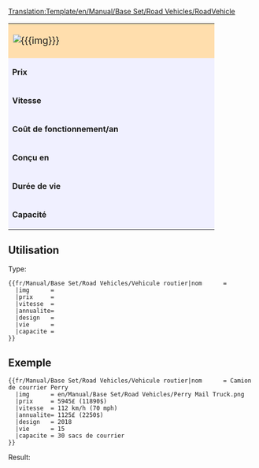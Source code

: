 <noinclude>[[Translation:Template/en/Manual/Base Set/Road Vehicles/RoadVehicle]]</noinclude><noinclude></noinclude>
{| border="2" cellpadding="2" cellspacing="0" style="border: 1px #aaaaaa solid; border-collapse: collapse; margin-bottom:5px"
|-
| colspan="2" style="width: 400px; background: #ffdead; font-size: 120%;" | [[File:{{{img}}}]] '''{{{nom}}}''' 
|-
| style="background: #f0f0ff;" | '''Prix''' 
| style="background: #ffffff; width: 250px;" |{{{prix}}} 
|-
| style="background: #f0f0ff;" | '''Vitesse''' 
| style="background: #ffffff;" | {{{vitesse}}}
|-
| style="background: #f0f0ff;" | '''Coût de fonctionnement/an''' 
| style="background: #ffffff;" | {{{annualite}}}
|-
| style="background: #f0f0ff;" | '''Conçu en''' 
| style="background: #ffffff;" | {{{design}}}
|-
| style="background: #f0f0ff;" | '''Durée de vie''' 
| style="background: #ffffff;" | {{{vie}}} années
|-
| style="background: #f0f0ff;" | '''Capacité''' 
| style="background: #ffffff;" | {{{capacite}}}
|}<noinclude>


==Utilisation==
Type:
<pre>
{{fr/Manual/Base Set/Road Vehicles/Vehicule routier|nom      = 
  |img      = 
  |prix     =  
  |vitesse  = 
  |annualite= 
  |design   = 
  |vie      = 
  |capacite = 
}}
</pre>
==Exemple==
<pre>
{{fr/Manual/Base Set/Road Vehicles/Vehicule routier|nom      = Camion de courrier Perry
  |img      = en/Manual/Base Set/Road Vehicles/Perry Mail Truck.png
  |prix     = 5945£ (11890$) 
  |vitesse  = 112 km/h (70 mph)
  |annualite= 1125£ (2250$)
  |design   = 2018
  |vie      = 15
  |capacite = 30 sacs de courrier
}}
</pre>
Result:
{{fr/Manual/Base Set/Road Vehicles/Vehicule routier|nom      = Camion de courrier Perry
  |img      = en/Manual/Base Set/Road Vehicles/Perry Mail Truck.png
  |prix     = 5945£ (11890$) 
  |vitesse  = 112 km/h (70 mph)
  |annualite= 1125£ (2250$)
  |design   = 2018
  |vie      = 15
  |capacite = 30 sacs de courrier
}}
</noinclude>